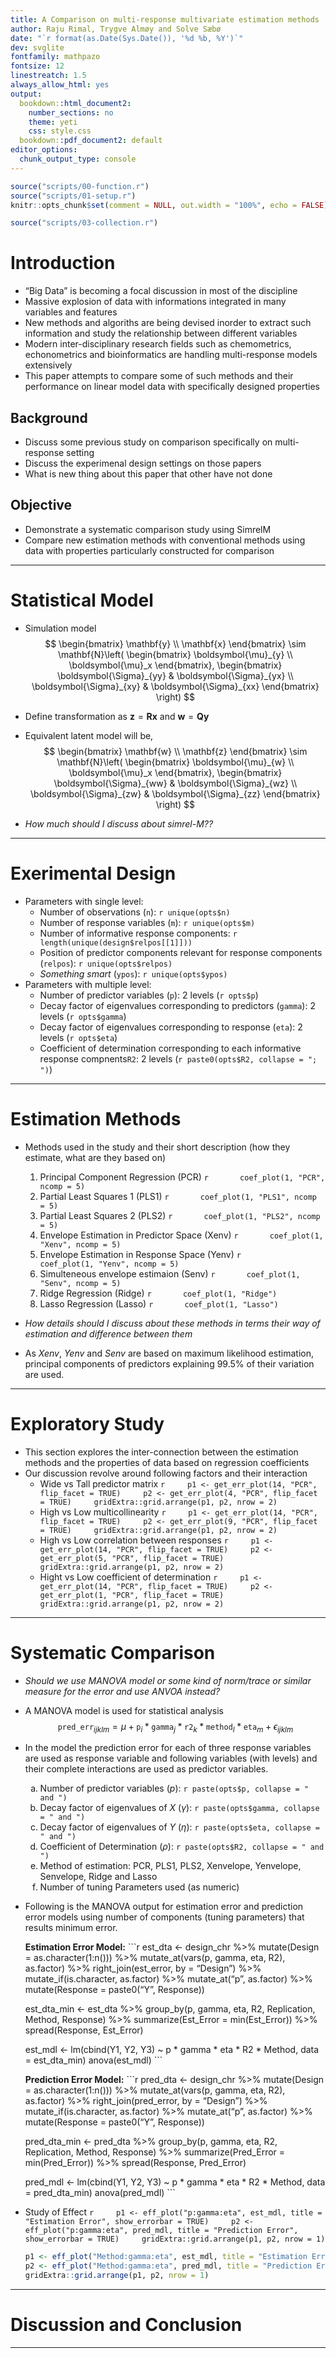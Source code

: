 ```yaml
---
title: A Comparison on multi-response multivariate estimation methods
author: Raju Rimal, Trygve Almøy and Solve Sæbø
date: "`r format(as.Date(Sys.Date()), '%d %b, %Y')`"
dev: svglite
fontfamily: mathpazo
fontsize: 12
linestreatch: 1.5
always_allow_html: yes
output: 
  bookdown::html_document2:
    number_sections: no
    theme: yeti
    css: style.css
  bookdown::pdf_document2: default
editor_options: 
  chunk_output_type: console
---
```

```r
source("scripts/00-function.r")
source("scripts/01-setup.r")
knitr::opts_chunk$set(comment = NULL, out.width = "100%", echo = FALSE)
```

```r
source("scripts/03-collection.r")
```

# <i class = "fa fa-toggle-off"></i> Introduction
- "Big Data" is becoming a focal discussion in most of the discipline 
- Massive explosion of data with informations integrated in many variables and features
- New methods and algoriths are being devised inorder to extract such information and study the relationship between different variables
- Modern inter-disciplinary research fields such as chemometrics, echonometrics and bioinformatics are handling multi-response models extensively
- This paper attempts to compare some of such methods and their performance on linear model data with specifically designed properties

## <i class="fa fa-terminal"></i> Background
- Discuss some previous study on comparison specifically on multi-response setting
- Discuss the experimenal design settings on those papers
- What is new thing about this paper that other have not done

## <i class="fa fa-terminal"></i> Objective
- Demonstrate a systematic comparison study using SimrelM
- Compare new estimation methods with conventional methods using data with properties particularly constructed for comparison

---

# <i class = "fa fa-toggle-off"></i> Statistical Model
- Simulation model
$$
\begin{bmatrix}
\mathbf{y} \\ \mathbf{x}
\end{bmatrix} \sim \mathbf{N}\left(
\begin{bmatrix}
\boldsymbol{\mu}_{y} \\
\boldsymbol{\mu}_x
\end{bmatrix},
\begin{bmatrix}
\boldsymbol{\Sigma}_{yy} & \boldsymbol{\Sigma}_{yx} \\
\boldsymbol{\Sigma}_{xy} & \boldsymbol{\Sigma}_{xx}
\end{bmatrix}
\right)
$$
- Define transformation as $\mathbf{z} = \mathbf{Rx}$ and $\mathbf{w} = \mathbf{Qy}$
- Equivalent latent model will be,
$$
\begin{bmatrix}
\mathbf{w} \\ \mathbf{z}
\end{bmatrix} \sim \mathbf{N}\left(
\begin{bmatrix}
\boldsymbol{\mu}_{w} \\
\boldsymbol{\mu}_x
\end{bmatrix},
\begin{bmatrix}
\boldsymbol{\Sigma}_{ww} & \boldsymbol{\Sigma}_{wz} \\
\boldsymbol{\Sigma}_{zw} & \boldsymbol{\Sigma}_{zz}
\end{bmatrix}
\right)
$$

- <span class='red'>_How much should I discuss about simrel-M??_</span>

---

# <i class = "fa fa-toggle-off"></i> Exerimental Design
- Parameters with single level:
    - Number of observations (`n`): `r unique(opts$n)`
    - Number of response variables (`m`): `r unique(opts$m)`
    - Number of informative response components: `r length(unique(design$relpos[[1]]))`
    - Position of predictor components relevant for response components (`relpos`): `r unique(opts$relpos)`
    - <span class="red">_Something smart_ </span>(`ypos`): `r unique(opts$ypos)`
    
- Parameters with multiple level:
    - Number of predictor variables (`p`): 2 levels (`r opts$p`)
    - Decay factor of eigenvalues corresponding to predictors (`gamma`): 2 levels (`r opts$gamma`)
    - Decay factor of eigenvalues corresponding to response (`eta`): 2 levels (`r opts$eta`)
    - Coefficient of determination corresponding to each informative response compnents`R2`: 2 levels (`r paste0(opts$R2, collapse = "; ")`)

---

# <i class = "fa fa-toggle-off"></i> Estimation Methods
- Methods used in the study and their short description (how they estimate, what are they based on)

    1. Principal Component Regression (PCR)
        ```r
        coef_plot(1, "PCR", ncomp = 5)
        ```
    2. Partial Least Squares 1 (PLS1)
        ```r
        coef_plot(1, "PLS1", ncomp = 5)
        ```
    3. Partial Least Squares 2 (PLS2)
        ```r
        coef_plot(1, "PLS2", ncomp = 5)
        ```
    4. Envelope Estimation in Predictor Space (Xenv)
        ```r
        coef_plot(1, "Xenv", ncomp = 5)
        ```
    5. Envelope Estimation in Response Space (Yenv)
        ```r
        coef_plot(1, "Yenv", ncomp = 5)
        ```
    6. Simulteneous envelope estimaion (Senv)
        ```r
        coef_plot(1, "Senv", ncomp = 5)
        ```
    7. Ridge Regression (Ridge)
        ```r
        coef_plot(1, "Ridge")
        ```
    8. Lasso Regression (Lasso)
        ```r
        coef_plot(1, "Lasso")
        ```
        
- <span class = "red">_How details should I discuss about these methods in terms their way of estimation and difference between them_</span>
- As _Xenv_, _Yenv_ and _Senv_ are based on maximum likelihood estimation, principal components of predictors explaining 99.5% of their variation are used.

---

# <i class = "fa fa-toggle-off"></i> Exploratory Study
- This section explores the inter-connection between the estimation methods and the properties of data based on regression coefficients
- Our discussion revolve around following factors and their interaction
    - Wide vs Tall predictor matrix
      ```r
      p1 <- get_err_plot(14, "PCR", flip_facet = TRUE)
      p2 <- get_err_plot(4, "PCR", flip_facet = TRUE)
      gridExtra::grid.arrange(p1, p2, nrow = 2)
      ```
    - High vs Low multicollinearity
      ```r
      p1 <- get_err_plot(14, "PCR", flip_facet = TRUE)
      p2 <- get_err_plot(9, "PCR", flip_facet = TRUE)
      gridExtra::grid.arrange(p1, p2, nrow = 2)
      ```
    - High vs Low correlation between responses
      ```r
      p1 <- get_err_plot(14, "PCR", flip_facet = TRUE)
      p2 <- get_err_plot(5, "PCR", flip_facet = TRUE)
      gridExtra::grid.arrange(p1, p2, nrow = 2)
      ```
    - Hight vs Low coefficient of determination
      ```r
      p1 <- get_err_plot(14, "PCR", flip_facet = TRUE)
      p2 <- get_err_plot(1, "PCR", flip_facet = TRUE)
      gridExtra::grid.arrange(p1, p2, nrow = 2)
      ```

---

# <i class = "fa fa-toggle-off"></i> Systematic Comparison
- <span class="red">_Should we use MANOVA model or some kind of norm/trace or similar measure for the error and use ANVOA instead?_</span>
- A MANOVA model is used for statistical analysis
    $$\mathtt{pred\_err}_{ijklm} = \mu + \mathtt{p}_i * \mathtt{gamma}_j * \mathtt{r2}_k * \mathtt{method}_l * \mathtt{eta}_m + \epsilon_{ijklm}$$
- In the model the prediction error for each of three response variables are used as response variable and following variables (with levels) and their complete interactions are used as predictor variables.

    a) Number of predictor variables $(p)$: `r paste(opts$p, collapse = " and ")`
    b) Decay factor of eigenvalues of $X$ $(\gamma)$: `r paste(opts$gamma, collapse = " and ")`
    c) Decay factor of eigenvalues of $Y$ $(\eta)$: `r paste(opts$eta, collapse = " and ")`
    d) Coefficient of Determination $(\rho)$: `r paste(opts$R2, collapse = " and ")`
    e) Method of estimation: PCR, PLS1, PLS2, Xenvelope, Yenvelope, Senvelope, Ridge and Lasso
    f) Number of tuning Parameters used (as numeric)
    
- Following is the MANOVA output for estimation error and prediction error models using number of components (tuning parameters) that results minimum error.

    **Estimation Error Model:**
    ```r
    est_dta <- design_chr %>% mutate(Design = as.character(1:n())) %>%
      mutate_at(vars(p, gamma, eta, R2), as.factor) %>%
      right_join(est_error, by = "Design") %>%
      mutate_if(is.character, as.factor) %>%
      mutate_at("p", as.factor) %>%
      mutate(Response = paste0("Y", Response))
    
    est_dta_min <- est_dta %>%
      group_by(p, gamma, eta, R2, Replication, Method, Response) %>%
      summarize(Est_Error = min(Est_Error)) %>%
      spread(Response, Est_Error)
    
    est_mdl <- lm(cbind(Y1, Y2, Y3) ~ p * gamma * eta * R2 * Method, data = est_dta_min)
    anova(est_mdl)
    ```
    
    **Prediction Error Model:**
    ```r
    pred_dta <- design_chr %>% mutate(Design = as.character(1:n())) %>%
      mutate_at(vars(p, gamma, eta, R2), as.factor) %>%
      right_join(pred_error, by = "Design") %>%
      mutate_if(is.character, as.factor) %>%
      mutate_at("p", as.factor) %>%
      mutate(Response = paste0("Y", Response))
    
    pred_dta_min <- pred_dta %>%
      group_by(p, gamma, eta, R2, Replication, Method, Response) %>%
      summarize(Pred_Error = min(Pred_Error)) %>%
      spread(Response, Pred_Error)
    
    pred_mdl <- lm(cbind(Y1, Y2, Y3) ~ p * gamma * eta * R2 * Method, data = pred_dta_min)
    anova(pred_mdl)
    ```

- Study of Effect
    ```r
    p1 <- eff_plot("p:gamma:eta", est_mdl, title = "Estimation Error", show_errorbar = TRUE)
    p2 <- eff_plot("p:gamma:eta", pred_mdl, title = "Prediction Error", show_errorbar = TRUE)
    gridExtra::grid.arrange(p1, p2, nrow = 1)
    ```
    
    ```r
    p1 <- eff_plot("Method:gamma:eta", est_mdl, title = "Estimation Error")
    p2 <- eff_plot("Method:gamma:eta", pred_mdl, title = "Prediction Error")
    gridExtra::grid.arrange(p1, p2, nrow = 1)
    ```

    
---

# <i class = "fa fa-toggle-off"></i> Discussion and Conclusion

---

<script>
$('.section')
  .find(':header')
  .siblings('ol, ul')
  <!-- .not(':eq(7)') -->
  .hide();
$('.section').find('h1').click(function(){
	if($(this).siblings('ol, ul').is(':hidden')) {
	  $(this)
	  .find('i')
	  .removeClass('fa-toggle-off')
	  .addClass('fa-toggle-on');
	} else {
	  $(this)
	  .find('i')
	  .removeClass('fa-toggle-on')
	  .addClass('fa-toggle-off');
	}
})
$('.section').find(':header').click(function(){
	$(this).siblings('ol, ul').toggle();
});
</script>
